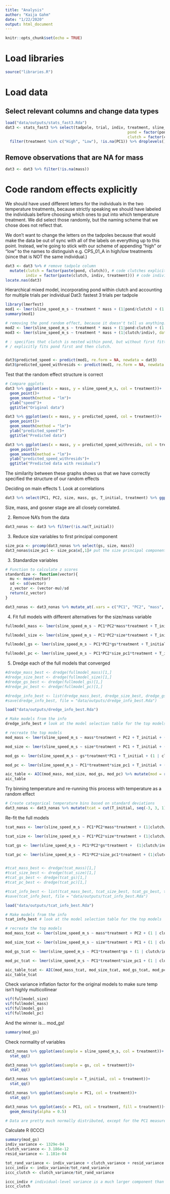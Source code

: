 ```yaml
---
title: "Analysis"
author: "Kaija Gahm"
date: "1/22/2020"
output: html_document
---
```


```r
knitr::opts_chunk$set(echo = TRUE)
```

# Load libraries
```r
source("libraries.R")
```

# Load data
## Select relevant columns and change data types
```r
load("data/outputs/stats_fast3.Rda")
dat3 <- stats_fast3 %>% select(tadpole, trial, indiv, treatment, sline_speed_m_s, PC1, PC2, pond, size, clutch, mass, gs, T_initial) %>% ungroup() %>% mutate(treatment = factor(treatment),
                                                      pond = factor(pond),
                                                      clutch = factor(clutch)) %>% 
  filter(treatment %in% c("High", "Low"), !is.na(PC1)) %>% droplevels()
```

## Remove observations that are NA for mass
```r
dat3 <- dat3 %>% filter(!is.na(mass))
```

# Code random effects explicitly
We should have used different letters for the individuals in the two temperature treatments, because strictly speaking we should have labeled the individuals before choosing which ones to put into which temperature treatment. We did select those randomly, but the naming scheme that we chose does not reflect that.

We don't want to change the letters on the tadpoles because that would make the data be out of sync with all of the labels on everything up to this point. Instead, we're going to stick with our scheme of appending "high" or "low" to the names to distinguish e.g. CPS_01_A in high/low treatments (since that is NOT the same individual.)
```r
dat3 <- dat3 %>% # remove tadpole column
  mutate(clutch = factor(paste(pond, clutch)), # code clutches explicitly
         indiv = factor(paste(clutch, indiv, treatment))) # code individuals explicitly
locate.nas(dat3)
```


Hierarchical mixed model, incorporating pond within clutch and accounting for multiple trials per individual
Dat3: fastest 3 trials per tadpole
```r
library(lmerTest)
mod1 <- lmer(sline_speed_m_s ~ treatment * mass + (1|pond/clutch) + (1|indiv), data = dat3)
summary(mod1)

# removing the pond random effect, because it doesn't tell us anything. In fact, we need to do this to get a non-singular fit.
mod2 <- lmer(sline_speed_m_s ~ treatment * mass + (1|pond:clutch) + (1|indiv), data = dat3)
mod3 <- lmer(sline_speed_m_s ~ treatment * mass + (1|clutch/indiv), data = dat3) # use this syntax, but remember that clutch already accounts for being nested within pond. 

# : specifies that clutch is nested within pond, but without first fitting pond (since we discovered we don't need to)
# / explicitly fits pond first and then clutch.


dat3$predicted_speed <- predict(mod1, re.form = NA, newdata = dat3)
dat3$predicted_speed_withresids <- predict(mod1, re.form = NA, newdata = dat3) + resid(mod1, newdata = dat3)
```

Test that the random effect structure is correct
```r
# Compare ggplots
dat3 %>% ggplot(aes(x = mass, y = sline_speed_m_s, col = treatment))+
  geom_point()+
  geom_smooth(method = "lm")+
  ylab("speed")+
  ggtitle("Original data")

dat3 %>% ggplot(aes(x = mass, y = predicted_speed, col = treatment))+
  geom_point()+
  geom_smooth(method = "lm")+
  ylab("predicted_speed")+
  ggtitle("Predicted data")

dat3 %>% ggplot(aes(x = mass, y = predicted_speed_withresids, col = treatment))+
  geom_point()+
  geom_smooth(method = "lm")+
  ylab("predicted_speed_withresids")+
  ggtitle("Predicted data with residuals")
```
The similarity between these graphs shows us that we have correctly specified the structure of our random effects

Deciding on main effects
1. Look at correlations
```r
dat3 %>% select(PC1, PC2, size, mass, gs, T_initial, treatment) %>% ggpairs()
```
Size, mass, and gosner stage are all closely correlated. 

2. Remove NA's from the data
```r
dat3_nonas <- dat3 %>% filter(!is.na(T_initial))
```

3. Reduce size variables to first principal component
```r
size_pca <- prcomp(dat3_nonas %>% select(gs, size, mass))
dat3_nonas$size_pc1 <- size_pca$x[,1]# put the size principal component into the data frame
```

3. Standardize variables
```r
# Function to calculate z scores
standardize <- function(vector){
  mu <- mean(vector)
  sd <- sd(vector)
  z_vector <- (vector-mu)/sd
  return(z_vector)
}

dat3_nonas <- dat3_nonas %>% mutate_at(.vars = c("PC1", "PC2", "mass", "size", "gs", "size_pc1", "T_initial"), standardize)
```

4. Fit full models with different alternatives for the size/mass variable
```r
fullmodel_mass <- lmer(sline_speed_m_s ~ PC1*PC2*mass*treatment + T_initial + (1|clutch/indiv), data = dat3_nonas, na.action = "na.fail", REML = FALSE) # FAILED TO CONVERGE

fullmodel_size <- lmer(sline_speed_m_s ~ PC1*PC2*size*treatment + T_initial + (1|clutch/indiv), data = dat3_nonas, na.action = "na.fail", REML = FALSE)

fullmodel_gs <- lmer(sline_speed_m_s ~ PC1*PC2*gs*treatment + T_initial + (1|clutch/indiv), data = dat3_nonas, na.action = "na.fail", REML = FALSE) # SINGULAR

fullmodel_pc <- lmer(sline_speed_m_s ~ PC1*PC2*size_pc1*treatment + T_initial + (1|clutch/indiv), data = dat3_nonas, na.action = "na.fail", REML = FALSE) # SINGULAR
```

5. Dredge each of the full models that converged
```r
#dredge_mass_best <- dredge(fullmodel_mass)[1,]
#dredge_size_best <- dredge(fullmodel_size)[1,]
#dredge_gs_best <- dredge(fullmodel_gs)[1,]
#dredge_pc_best <- dredge(fullmodel_pc)[1,]

#dredge_info_best <- list(dredge_mass_best, dredge_size_best, dredge_gs_best, dredge_pc_best)
#save(dredge_info_best, file = "data/outputs/dredge_info_best.Rda")

load("data/outputs/dredge_info_best.Rda")

# Make models from the info
dredge_info_best # look at the model selection table for the top models

# recreate the top models
mod_mass <- lmer(sline_speed_m_s ~ mass*treatment + PC2 + T_initial + (1 | clutch/indiv), data = dat3_nonas)

mod_size <- lmer(sline_speed_m_s ~ size*treatment + PC1 + T_initial + (1 | clutch/indiv), data = dat3_nonas)

mod_gs <- lmer(sline_speed_m_s ~ gs*treatment*PC1 + T_initial + (1 | clutch/indiv), data = dat3_nonas)

mod_pc <- lmer(sline_speed_m_s ~ PC1*treatment*size_pc1 + T_initial + (1 | clutch/indiv), data = dat3_nonas) # this one is singular

aic_table <- AIC(mod_mass, mod_size, mod_gs, mod_pc) %>% mutate(mod = row.names(.)) %>% arrange(AIC)
aic_table
```

Try binning temperature and re-running this process with temperature as a random effect
```r
# Create categorical temperature bins based on standard deviations
dat3_nonas <- dat3_nonas %>% mutate(tcat = cut(T_initial, seq(-3, 3, 1), right = FALSE, labels = c(1:6)))
```

Re-fit the full models
```r
tcat_mass <- lmer(sline_speed_m_s ~ PC1*PC2*mass*treatment + (1|clutch/indiv) + (1|tcat), data = dat3_nonas, na.action = "na.fail", REML = FALSE) # FAILED TO CONVERGE

tcat_size <- lmer(sline_speed_m_s ~ PC1*PC2*size*treatment + (1|clutch/indiv) + (1|tcat), data = dat3_nonas, na.action = "na.fail", REML = FALSE)

tcat_gs <- lmer(sline_speed_m_s ~ PC1*PC2*gs*treatment +  (1|clutch/indiv) + (1|tcat), data = dat3_nonas, na.action = "na.fail", REML = FALSE) # SINGULAR

tcat_pc <- lmer(sline_speed_m_s ~ PC1*PC2*size_pc1*treatment + (1|clutch/indiv) + (1|tcat), data = dat3_nonas, na.action = "na.fail", REML = FALSE) # SINGULAR


#tcat_mass_best <- dredge(tcat_mass)[1,]
#tcat_size_best <- dredge(tcat_size)[1,]
#tcat_gs_best <- dredge(tcat_gs)[1,]
#tcat_pc_best <- dredge(tcat_pc)[1,]

#tcat_info_best <- list(tcat_mass_best, tcat_size_best, tcat_gs_best, tcat_pc_best)
#save(tcat_info_best, file = "data/outputs/tcat_info_best.Rda")

load("data/outputs/tcat_info_best.Rda")

# Make models from the info
tcat_info_best # look at the model selection table for the top models

# recreate the top models
mod_mass_tcat <- lmer(sline_speed_m_s ~ mass*treatment + PC2 + (1 | clutch/indiv) + (1 | tcat), data = dat3_nonas) # failed to converge

mod_size_tcat <- lmer(sline_speed_m_s ~ size*treatment + PC1 + (1 | clutch/indiv) + (1 | tcat), data = dat3_nonas) # is singular

mod_gs_tcat <- lmer(sline_speed_m_s ~ PC1*treatment*gs + (1 | clutch/indiv) + (1 | tcat), data = dat3_nonas) # is singular

mod_pc_tcat <- lmer(sline_speed_m_s ~ PC1*treatment*size_pc1 + (1 | clutch/indiv) + (1 | tcat), data = dat3_nonas) # is singular

aic_table_tcat <- AIC(mod_mass_tcat, mod_size_tcat, mod_gs_tcat, mod_pc_tcat) %>% mutate(mod = row.names(.)) %>% arrange(AIC)
aic_table_tcat
```

Check variance inflation factor for the original models to make sure temp isn't highly multicollinear
```r
vif(fullmodel_size)
vif(fullmodel_mass)
vif(fullmodel_gs)
vif(fullmodel_pc)
```

And the winner is... mod_gs!
```r
summary(mod_gs)
```

Check normality of variables
```r
dat3_nonas %>% ggplot(aes(sample = sline_speed_m_s, col = treatment))+
  stat_qq()

dat3_nonas %>% ggplot(aes(sample = gs, col = treatment))+
  stat_qq()

dat3_nonas %>% ggplot(aes(sample = T_initial, col = treatment))+
  stat_qq()

dat3_nonas %>% ggplot(aes(sample = PC1, col = treatment))+
  stat_qq()

dat3_nonas %>% ggplot(aes(x = PC1, col = treatment, fill = treatment))+
  geom_density(alpha = 0.5)

# Data are pretty much normally distributed, except for the PC1 measurements, which show a significant right skew.
```

Calculate R (ICCC)
```r
summary(mod_gs)
indiv_variance <- 1329e-04
clutch_variance <- 3.186e-12
resid_variance <- 1.181e-04

tot_rand_variance <- indiv_variance + clutch_variance + resid_variance
iccc_indiv <- indiv_variance/tot_rand_variance
iccc_clutch <- clutch_variance/tot_rand_variance

iccc_indiv # individual-level variance is a much larger component than clutch-level variance.
iccc_clutch
```


